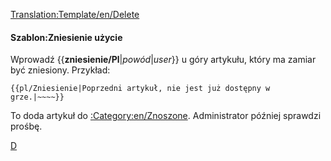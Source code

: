 <noinclude>[[Translation:Template/en/Delete]]</noinclude>{{en/Ambox| type  = delete
| text  = Ten artykuł jest w trakcie zniesienia.<p><strong>Powód:</strong> {{{1|Bez wsparcia}}}</p><p><strong>Żądanie:</strong> {{{2|Uzupełnień braków }}}</p>
}}<includeonly>{{{3|<!--[[Category:Requests for deletion]]-->[[Category:en/Znoszone]]}}}</includeonly><noinclude>

====Szablon:Zniesienie użycie====
Wprowadź <nowiki>{{</nowiki>'''zniesienie/Pl'''|''powód''|''user''<nowiki>}}</nowiki> u góry artykułu, który ma zamiar być zniesiony. Przykład:
<pre>{{pl/Zniesienie|Poprzedni artykuł, nie jest już dostępny w grze.|~~~~}}</pre>
To doda artykuł do <!--[[:Category:Requests for deletion]]-->[[:Category:en/Znoszone]]. Administrator później sprawdzi prośbę.

<!--[[Category:Templates|D]][[Category:Message boxes|D]]-->[[Category:pl/InfoBox|D]]</noinclude>